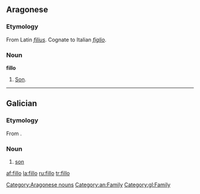 ==Aragonese==
===Etymology===
From Latin ''[[filius]]''. Cognate to Italian ''[[figlio]]''.

===Noun===
'''fillo'''

# [[son|Son]].
[[Category:Aragonese nouns]]
[[Category:an:Family]]
----
==Galician==
===Etymology===
From {{etyl|la|gl}} {{term|filius|fīlius|lang=la}}.

===Noun===
{{gl-noun|m}}

# [[son]]

[[Category:gl:Family]]

[[af:fillo]]
[[la:fillo]]
[[ru:fillo]]
[[tr:fillo]]